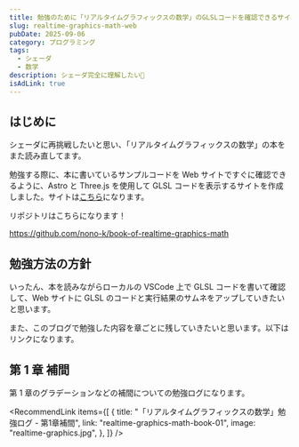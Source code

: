 ```yaml
---
title: 勉強のために「リアルタイムグラフィックスの数学」のGLSLコードを確認できるサイトを作った
slug: realtime-graphics-math-web
pubDate: 2025-09-06
category: プログラミング
tags:
  - シェーダ
  - 数学
description: シェーダ完全に理解したい🌊
isAdLink: true
---
```



## はじめに

シェーダに再挑戦したいと思い、「リアルタイムグラフィックスの数学」の本をまた読み直してます。

<AmazonLink
  imageId="61CP8Asy52L._SY522_"
  linkId="3Iy0agT"
  title="リアルタイムグラフィックスの数学 ― GLSLではじめるシェーダプログラミング"
  author="巴山竜来"
/>

勉強する際に、本に書いているサンプルコードを Web サイトですぐに確認できるように、Astro と Three.js を使用して GLSL コードを表示するサイトを作成しました。サイトは[こちら](https://nono-k.github.io/book-of-realtime-graphics-math/)になります。

リポジトリはこちらになります！

https://github.com/nono-k/book-of-realtime-graphics-math

## 勉強方法の方針

いったん、本を読みながらローカルの VSCode 上で GLSL コードを書いて確認して、Web サイトに GLSL のコードと実行結果のサムネをアップしていきたいと思います。

また、このブログで勉強した内容を章ごとに残していきたいと思います。以下はリンクになります。

## 第 1 章 補間

第 1 章のグラデーションなどの補間についての勉強ログになります。

<RecommendLink
  items={[
    {
      title: "「リアルタイムグラフィックスの数学」勉強ログ - 第1章補間",
      link: "realtime-graphics-math-book-01",
      image: "realtime-graphics.jpg",
    },
  ]}
/>
